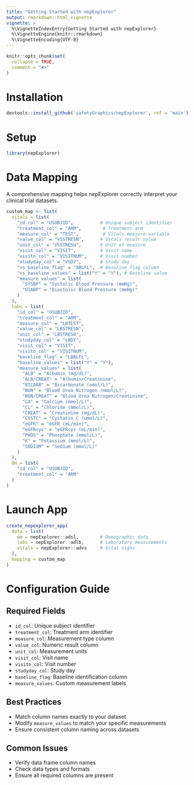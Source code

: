 ```yaml
---
title: "Getting Started with nepExplorer"
output: rmarkdown::html_vignette
vignette: >
  %\VignetteIndexEntry{Getting Started with nepExplorer}
  %\VignetteEngine{knitr::rmarkdown}
  %\VignetteEncoding{UTF-8}
---
```


```r
knitr::opts_chunk$set(
  collapse = TRUE,
  comment = "#>"
)
```

# Installation
```r
devtools::install_github('safetyGraphics/nepExplorer', ref = 'main')
```

# Setup
```r
library(nepExplorer)
```

# Data Mapping
A comprehensive mapping helps nepExplorer correctly interpret your clinical trial datasets.

```r
custom_map <- list(
  vitals = list(
    "id_col" = "USUBJID",          # Unique subject identifier
    "treatment_col" = "ARM",        # Treatment arm
    "measure_col" = "TEST",         # Vitals measure variable
    "value_col" = "VSSTRESN",      # Vitals result value
    "unit_col" = "VSSTRESU",       # Unit of measure
    "visit_col" = "VISIT",         # Visit name
    "visitn_col" = "VISITNUM",     # Visit number
    "studyday_col" = "VSDY",       # Study day
    "vs_baseline_flag" = "ABLFL",  # Baseline flag column
    "vs_baseline_values" = list("Y" = "Y"), # Baseline value
    "measure_values" = list(
      "SYSBP" = "Systolic Blood Pressure (mmHg)",
      "DIABP" = "Diastolic Blood Pressure (mmHg)"
    )
  ),
  labs = list(
    "id_col" = "USUBJID",
    "treatment_col" = "ARM",
    "measure_col" = "LBTEST",
    "value_col" = "LBSTRESN",
    "unit_col" = "LBSTRESU",
    "studyday_col" = "LBDY",
    "visit_col" = "VISIT",
    "visitn_col" = "VISITNUM",
    "baseline_flag" = "LBBLFL",
    "baseline_values" = list("Y" = "Y"),
    "measure_values" = list(
      "ALB" = "Albumin (mg/dL)",
      "ALB/CREAT" = "Albumin/Creatinine",
      "BICARB" = "Bicarbonate (umol/L)",
      "BUN" = "Blood Urea Nitrogen (mmol/L)",
      "BUN/CREAT" = "Blood Urea Nitrogen/Creatinine",
      "CA" = "Calcium (mmol/L)",
      "CL" = "Chloride (mmol/L)",
      "CREAT" = "Creatinine (mg/dL)",
      "CYSTC" = "Cystatin C (umol/L)",
      "eGFR" = "eGFR (mL/min)",
      "eGFRcys" = "eGFRcys (mL/min)",
      "PHOS" = "Phosphate (mmol/L)",
      "K" = "Potassium (mmol/L)",
      "SODIUM" = "Sodium (mmol/L)"
    )
  ),
  dm = list(
    "id_col" = "USUBJID",
    "treatment_col" = "ARM"
  )
)
```

# Launch App
```r
create_nepexplorer_app(
  data = list(
    dm = nepExplorer::adsl,        # Demographic data
    labs = nepExplorer::adlb,      # Laboratory measurements
    vitals = nepExplorer::advs     # Vital signs
  ),
  mapping = custom_map
)
```

# Configuration Guide

## Required Fields
- `id_col`: Unique subject identifier
- `treatment_col`: Treatment arm identifier
- `measure_col`: Measurement type column
- `value_col`: Numeric result column
- `unit_col`: Measurement units
- `visit_col`: Visit name
- `visitn_col`: Visit number
- `studyday_col`: Study day
- `baseline_flag`: Baseline identification column
- `measure_values`: Custom measurement labels

## Best Practices
- Match column names exactly to your dataset
- Modify `measure_values` to match your specific measurements
- Ensure consistent column naming across datasets

## Common Issues
- Verify data frame column names
- Check data types and formats
- Ensure all required columns are present